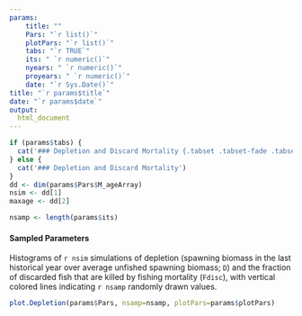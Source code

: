 ```yaml
---
params: 
    title: ""
    Pars: "`r list()`"
    plotPars: "`r list()`"
    tabs: "`r TRUE`"
    its: " `r numeric()`"
    nyears: " `r numeric()`"
    proyears: " `r numeric()`"
    date: "`r Sys.Date()`"
title: "`r params$title`"
date: "`r params$date`"
output:
  html_document
---
```



```r
if (params$tabs) {
  cat('### Depletion and Discard Mortality {.tabset .tabset-fade .tabset-pills}' )
} else {
  cat('### Depletion and Discard Mortality')
}
dd <- dim(params$Pars$M_ageArray)
nsim <- dd[1]
maxage <- dd[2]

nsamp <- length(params$its)

```

#### Sampled Parameters 
Histograms of `r nsim` simulations of depletion (spawning biomass in the last historical year over average unfished spawning biomass; `D`) and the fraction of discarded fish that are killed by fishing mortality (`Fdisc`), with vertical colored lines indicating `r nsamp` randomly drawn values.

```r
plot.Depletion(params$Pars, nsamp=nsamp, plotPars=params$plotPars)
```


